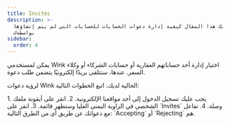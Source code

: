 ```yaml
---
title: Invites
description: >-
  يوضح لك هذا المقال كيفية إدارة دعوات الحسابات للحسابات التي لم يتم إنشاؤها
  بواسطةك
sidebar:
  order: 4
---
```

يمكن لمستخدمي Wink اختيار إدارة أحد حساباتهم العقارية أو حسابات الشركاء أو وكلاء السفر. عندها، ستتلقى بريدًا إلكترونيًا يتضمن طلب دعوة.


لرؤية دعوات Wink الحالية لديك، اتبع الخطوات التالية:

<Steps>
  1. يجب عليك تسجيل الدخول إلى أحد مواقعنا الإلكترونية.
  2. انقر على أيقونة ملفك الشخصي في الزاوية اليمنى العليا وستظهر قائمة.
  3. انقر على `Invites` وصلة.
  4. تفاعل مع دعواتك عن طريق أي من الطرق التالية: `Accepting` أو `Rejecting` هم.
</Steps>

